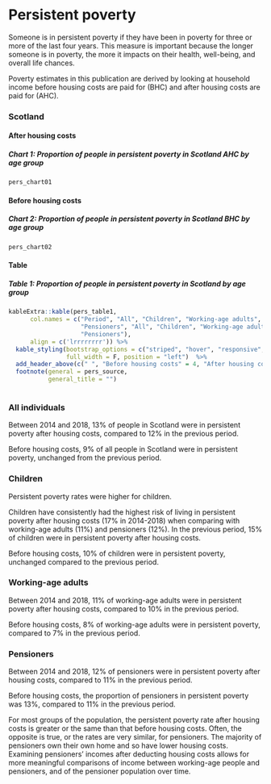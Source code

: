 # Persistent poverty

Someone is in persistent poverty if they have been in poverty for three or more of the last four years. This measure is important because the longer someone is in poverty, the more it impacts on their health, well-being, and overall life chances.

Poverty estimates in this publication are derived by looking at household income before housing costs are paid for (BHC) and after housing costs are paid for (AHC). 

### Scotland {.tabset}

#### After housing costs

##### Chart 1: Proportion of people in persistent poverty in Scotland AHC by age group
```{r chart01}
pers_chart01
```

#### Before housing costs

##### Chart 2: Proportion of people in persistent poverty in Scotland BHC by age group
```{r chart02}
pers_chart02
```

#### Table

##### Table 1: Proportion of people in persistent poverty in Scotland by age group
```{r table1}
kableExtra::kable(pers_table1, 
      col.names = c("Period", "All", "Children", "Working-age adults", 
                    "Pensioners", "All", "Children", "Working-age adults", 
                    "Pensioners"),
      align = c('lrrrrrrrr')) %>%
  kable_styling(bootstrap_options = c("striped", "hover", "responsive", "condensed"),
                full_width = F, position = "left")  %>%
  add_header_above(c(" ", "Before housing costs" = 4, "After housing costs" = 4)) %>%
  footnote(general = pers_source,
           general_title = "")
  
```

### All individuals

Between 2014 and 2018, 13% of people in Scotland were in persistent poverty after housing costs, compared to 12% in the previous period. 

Before housing costs, 9% of all people in Scotland were in persistent poverty, unchanged from the previous period.

### Children

Persistent poverty rates were higher for children.

Children have consistently had the highest risk of living in persistent poverty after housing costs (17% in 2014-2018) when comparing with working-age adults (11%) and pensioners (12%). In the previous period, 15% of children were in persistent poverty after housing costs.

Before housing costs, 10% of children were in persistent poverty, unchanged compared to the previous period.

### Working-age adults

Between 2014 and 2018, 11% of working-age adults were in persistent poverty after housing costs, compared to 10% in the previous period.

Before housing costs, 8% of working-age adults were in persistent poverty, compared to 7% in the previous period.

### Pensioners

Between 2014 and 2018, 12% of pensioners were in persistent poverty after housing costs, compared to 11% in the previous period.

Before housing costs, the proportion of pensioners in persistent poverty was 13%, compared to 11% in the previous period.

For most groups of the population, the persistent poverty rate after housing costs is greater or the same than that before housing costs. Often, the opposite is true, or the rates are very similar, for pensioners. The majority of pensioners own their own home and so have lower housing costs. Examining pensioners’ incomes after deducting housing costs allows for more meaningful comparisons of income between working-age people and pensioners, and of the pensioner population over time.